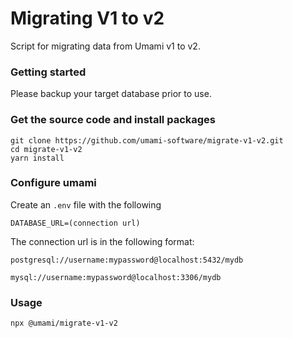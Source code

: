 # Migrating V1 to v2

Script for migrating data from Umami v1 to v2.

### Getting started

Please backup your target database prior to use.

### Get the source code and install packages

```
git clone https://github.com/umami-software/migrate-v1-v2.git
cd migrate-v1-v2
yarn install
```

### Configure umami

Create an `.env` file with the following

```
DATABASE_URL=(connection url)
```

The connection url is in the following format:

```
postgresql://username:mypassword@localhost:5432/mydb

mysql://username:mypassword@localhost:3306/mydb
```

### Usage

```shell
npx @umami/migrate-v1-v2
```